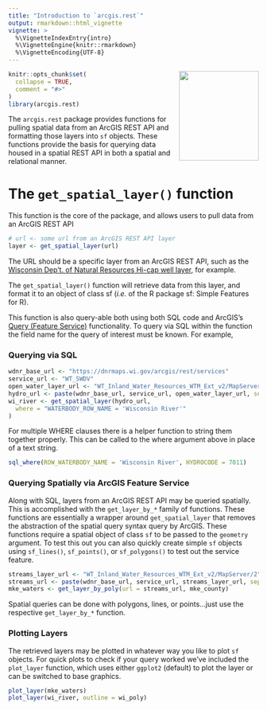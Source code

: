 ```yaml
---
title: "Introduction to `arcgis.rest`"
output: rmarkdown::html_vignette
vignette: >
  %\VignetteIndexEntry{intro}
  %\VignetteEngine{knitr::rmarkdown}
  %\VignetteEncoding{UTF-8}
---
```



<img src='../man/figures/arcgis.rest_hex.png' width="160" height="180" style="border: none" align="right"/>

```r
knitr::opts_chunk$set(
  collapse = TRUE,
  comment = "#>"
)
library(arcgis.rest)
```

The `arcgis.rest` package provides functions for pulling spatial data from 
an ArcGIS REST API and formatting those layers into `sf` objects. These 
functions provide the basis for querying data housed in a spatial REST API in both a spatial and relational manner.

# The `get_spatial_layer()` function

This function is the core of the package, and allows users to pull data from an 
ArcGIS REST API

```r
# url <- some url from an ArcGIS REST API layer
layer <- get_spatial_layer(url)
```

The URL should be a specific layer from an ArcGIS REST API, such as the 
[Wisconsin Dep't. of Natural Resources Hi-cap well layer](https://dnrmaps.wi.gov/arcgis/rest/services/DG_HiCap/DG_HICAP_REVIEW_WTM_INT/MapServer/0), for example.

The `get_spatial_layer()` function will retrieve data from this layer, and format
it to an object of class sf (*i.e.* of the R package sf: Simple Features for R).

This function is also query-able both using both SQL code and ArcGIS's 
[Query (Feature Service)](
https://developers.arcgis.com/rest/services-reference/query-feature-service-.htm
) functionality. To query via SQL within the function the field name for the 
query of interest must be known. For example,

### Querying via SQL

```r
wdnr_base_url <- "https://dnrmaps.wi.gov/arcgis/rest/services"
service_url <- "WT_SWDV"
open_water_layer_url <- "WT_Inland_Water_Resources_WTM_Ext_v2/MapServer/3"
hydro_url <- paste(wdnr_base_url, service_url, open_water_layer_url, sep = "/")
wi_river <- get_spatial_layer(hydro_url, 
  where = "WATERBODY_ROW_NAME = 'Wisconsin River'"
)
```

For multiple WHERE clauses there is a helper function to string them together
properly. This can be called to the where argument above in place of a text 
string.

```r
sql_where(ROW_WATERBODY_NAME = 'Wisconsin River', HYDROCODE = 7011)
```

### Querying Spatially via ArcGIS Feature Service

Along with SQL, layers from an ArcGIS REST API may be queried spatially. This
is accomplished with the `get_layer_by_*` family of functions. These functions
are essentially a wrapper around `get_spatial_layer` that removes the 
abstraction of the spatial query syntax query by ArcGIS. These functions 
require a spatial object of class `sf` to be passed to the `geometry` argument.
To test this out you can also quickly create simple `sf` objects using
`sf_lines()`, `sf_points()`, or `sf_polygons()` to test out the service feature.

```r
streams_layer_url <- "WT_Inland_Water_Resources_WTM_Ext_v2/MapServer/2"
streams_url <- paste(wdnr_base_url, service_url, streams_layer_url, sep = "/")
mke_waters <- get_layer_by_poly(url = streams_url, mke_county)
```

Spatial queries can be done with polygons, lines, or points...just use the 
respective `get_layer_by_*` function.

### Plotting Layers

The retrieved layers may be plotted in whatever way you like to plot `sf` 
objects. For quick plots to check if your query worked we've included the 
`plot_layer` function, which uses either `ggplot2` (default) to plot the layer
or can be switched to base graphics.

```r
plot_layer(mke_waters)
plot_layer(wi_river, outline = wi_poly)
```
